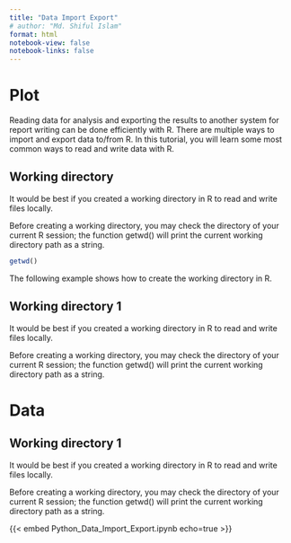 ```yaml
---
title: "Data Import Export"
# author: "Md. Shiful Islam"
format: html
notebook-view: false
notebook-links: false
---
```


# Plot

Reading data for analysis and exporting the results to another system for report writing can be done efficiently with R. There are multiple ways to import and export data to/from R. In this tutorial, you will learn some most common ways to read and write data with R.

## Working directory

It would be best if you created a working directory in R to read and write files locally.

Before creating a working directory, you may check the directory of your current R session; the function getwd() will print the current working directory path as a string.

```r
getwd()
```

The following example shows how to create the working directory in R.

## Working directory 1

It would be best if you created a working directory in R to read and write files locally.

Before creating a working directory, you may check the directory of your current R session; the function getwd() will print the current working directory path as a string.

# Data

## Working directory 1

It would be best if you created a working directory in R to read and write files locally.

Before creating a working directory, you may check the directory of your current R session; the function getwd() will print the current working directory path as a string.

::: {#ipynb}
{{< embed Python_Data_Import_Export.ipynb echo=true >}}
:::

